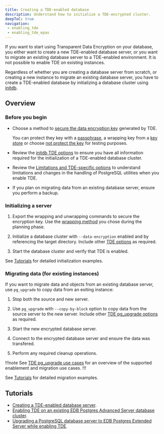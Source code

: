 ```yaml
---
title: Creating a TDE-enabled database
description: Understand how to initialize a TDE-encrypted cluster.
deepToC: true
navigation: 
 - enabling_tde
 - enabling_tde_epas
---
```


If you want to start using Transparent Data Encryption on your database, you either want to create a new TDE-enabled database server, or you want to migrate an existing database server to a TDE-enabled environment. It is not possible to enable TDE on existing instances. 

Regardless of whether you are creating a database server from scratch, or creating a new instance to migrate an existing database server, you have to create a TDE-enabled database by initializing a database cluster using [initdb](https://www.postgresql.org/docs/15/app-initdb.html). 

## Overview

### Before you begin

-   Choose a method to [secure the data encryption key](../secure_key/) generated by TDE.
    
    You can protect they key with a [passphrase](../secure_key/passphrase/), a wrapping key from a [key store](../secure_key/key_store/) or choose [not protect the key](../secure_key/#disabling-key-wrapping) for testing purposes. 

-   Review the [initdb TDE options](../initdb_tde_options/) to ensure you have all information required for the initialization of a TDE-enabled database cluster.

-   Review the [Limitations and TDE-specific options](../limitations/) to understand limitations and changes in the handling of PostgreSQL utilities when you enable TDE.

-   If you plan on migrating data from an existing database server, ensure you perform a backup.

### Initializing a server

1.  Export the wrapping and unwrapping commands to secure the encryption key. Use the [wrapping method](../secure_key/) you chose during the planning phase.

1.  Initialize a database cluster with `--data-encryption` enabled and by referencing the target directory. Include other [TDE options](../initdb_tde_options.mdx) as required.

1.  Start the database cluster and verify that TDE is enabled.

See [Tutorials](#tutorials) for detailed initialization examples.

### Migrating data (for existing instances)

If you want to migrate data and objects from an existing database server, use `pg_upgrade` to copy data from an exiting instance:

1.  Stop both the source and new server.

1.  Use `pg_upgrade` with `--copy-by-block` option to copy data from the source server to the new server. Include other [TDE pg_upgrade options](../pg_upgrade_arguments/) as required.

1.  Start the new encrypted database server.

1.  Connect to the encrypted database server and ensure the data was transfered.

1.  Perform any required cleanup operations.

!!!note 
See [TDE pg_upgrade use cases](../upgrade_use_cases/) for an overview of the supported enablement and migration use cases.
!!!

See [Tutorials](#tutorials) for detailed migration examples.

## Tutorials 

* [Creating a TDE-enabled database server](enabling_tde).
* [Enabling TDE on an existing EDB Postgres Advanced Server database cluster](../enabling/enabling_tde_epas/).
* [Upgrading a PostgreSQL database server to EDB Postgres Extended Server while enabling TDE](../upgrade_use_cases/postgres_to_extended/).



